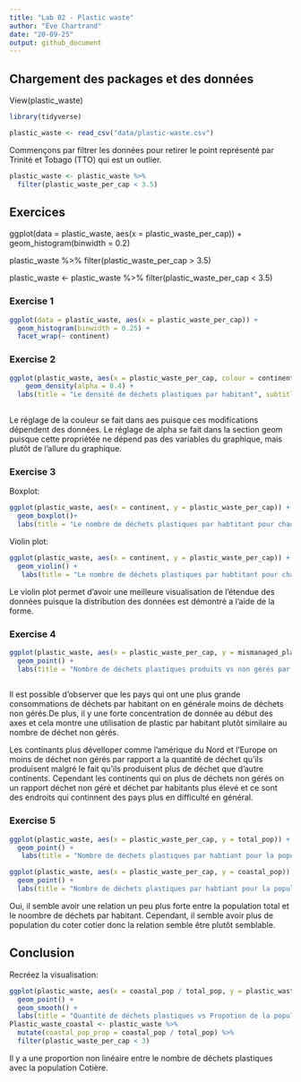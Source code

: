 ```yaml
---
title: "Lab 02 - Plastic waste"
author: "Ève Chartrand"
date: "20-09-25"
output: github_document
---
```


## Chargement des packages et des données
View(plastic_waste)


```r
library(tidyverse) 
```

```r
plastic_waste <- read_csv("data/plastic-waste.csv")
```

Commençons par filtrer les données pour retirer le point représenté par Trinité et Tobago (TTO) qui est un outlier.

```r
plastic_waste <- plastic_waste %>%
  filter(plastic_waste_per_cap < 3.5)
```


## Exercices
ggplot(data = plastic_waste, aes(x = plastic_waste_per_cap)) +
  geom_histogram(binwidth = 0.2)
  
plastic_waste %>%
  filter(plastic_waste_per_cap > 3.5)

plastic_waste <- plastic_waste %>%
  filter(plastic_waste_per_cap < 3.5)



### Exercise 1

```r
ggplot(data = plastic_waste, aes(x = plastic_waste_per_cap)) +
  geom_histogram(binwidth = 0.25) +
  facet_wrap(~ continent)

```

### Exercise 2

```r
ggplot(plastic_waste, aes(x = plastic_waste_per_cap, colour = continent, fill = continent)) +
    geom_density(alpha = 0.4) +
  labs(title = "Le densité de déchets plastiques par habitant", subtitle = "Pour chaque continent", x = "Nombre de déchets plastiques par habitant", y = "La densité")
  
```

Le réglage de la couleur se fait dans aes puisque ces modifications dépendent des données. Le réglage de alpha se fait dans la section geom puisque cette propriétée ne dépend pas des variables du graphique, mais plutôt de l'allure du graphique.

### Exercise 3

Boxplot:

```r
ggplot(plastic_waste, aes(x = continent, y = plastic_waste_per_cap)) +
  geom_boxplot()+
  labs(title = "Le nombre de déchets plastiques par habtitant pour chaque continent", x = "Continents", y = "Nombre de déchets plastiques par habitants")

```

Violin plot:

```r
ggplot(plastic_waste, aes(x = continent, y = plastic_waste_per_cap)) +
  geom_violin() +
   labs(title = "Le nombre de déchets plastiques par habtitant pour chaque continent", x = "Continents", y = "Nombre de déchets plastiques par habitants")
```

Le violin plot permet d'avoir une meilleure visualisation de l'étendue des données puisque la distribution des données est démontré a l'aide de la forme. 

### Exercise 4


```r
ggplot(plastic_waste, aes(x = plastic_waste_per_cap, y = mismanaged_plastic_waste_per_cap, colour = continent)) +
  geom_point() + 
  labs(title = "Nombre de déchets plastiques produits vs non gérés par habitant", x = "Nombre de déchets plastiques par habtitant", y = "Nombre de déchets plastiques non gérés par habitant")
  
```
Il est possible d'observer que les pays qui ont une plus grande consommations de déchets par habitant on en générale moins de déchets non gérés.De plus, il y une forte concentration de donnée au début des axes et cela montre une utilisation de plastic par habitant plutôt similaire au nombre de déchet non gérés.

Les continants plus dévelloper comme l'amérique du Nord et l'Europe on moins de déchet non gérés par rapport a la quantité de déchet qu'ils produisent malgré le fait qu'ils produisent plus de déchet que d'autre continents. Cependant les continents qui on plus de déchets non gérés on un rapport déchet non géré et déchet par habitants plus élevé et ce sont des endroits qui continnent des pays plus en difficulté en général. 

### Exercise 5


```r
ggplot(plastic_waste, aes(x = plastic_waste_per_cap, y = total_pop)) +
  geom_point() +
   labs(title = "Nombre de déchets plastiques par habtiant pour la population total", x = "Nombre de déchets plastiques par habtitant", y = "Population")

```

```r
ggplot(plastic_waste, aes(x = plastic_waste_per_cap, y = coastal_pop)) +
  geom_point() +
  labs(title = "Nombre de déchets plastiques par habtiant pour la population Cotière", x = "Nombre de déchets plastiques par habtitant", y = "Population Cotière")
```

Oui, il semble avoir une relation un peu plus forte entre la population total et le noombre de déchets par habitant. Cependant, il semble avoir plus de population du coter cotier donc la relation semble être plutôt semblable. 

## Conclusion

Recréez la visualisation:

```r
ggplot(plastic_waste, aes(x = coastal_pop / total_pop, y = plastic_waste_per_cap, colour = continent)) +
  geom_point() +
  geom_smooth() +
  labs(title = "Quantité de déchets plastiques vs Propotion de la population cotière", subtitle = "Selon le continent", x = "Proportion de la population Cotière(Coastal/ total population)", y = "Nombre de déchets plastiques par habitant")
Plastic_waste_coastal <- plastic_waste %>%
  mutate(coastal_pop_prop = coastal_pop / total_pop) %>%
  filter(plastic_waste_per_cap < 3)

```



Il y a une proportion non linéaire entre le nombre de déchets plastiques avec la population Cotière.
